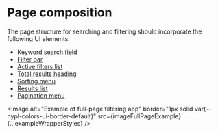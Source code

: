 


<Meta title="Style Guide/Filtering/Page composition" />

# Page composition

The page structure for searching and filtering should incorporate the following
UI elements:

- [Keyword search field](?path=/docs/style-guide-filtering-page-elements-keyword-search-field--docs)
- [Filter bar](?path=/docs/style-guide-filtering-page-elements-filter-bar--docs)
- [Active filters list](?path=/docs/style-guide-filtering-page-elements-active-filters-list--docs)
- [Total results heading](?path=/docs/style-guide-filtering-page-elements-total-results-heading--docs)
- [Sorting menu](?path=/docs/style-guide-filtering-page-elements-sorting-menu--docs)
- [Results list](?path=/docs/style-guide-filtering-page-elements-results-list--docs)
- [Pagination menu](?path=/docs/style-guide-filtering-page-elements-pagination-menu--docs)

<Image
  alt="Example of full-page filtering app"
  border="1px solid var(--nypl-colors-ui-border-default)"
  src={imageFullPageExample}
  {...exampleWrapperStyles}
/>
